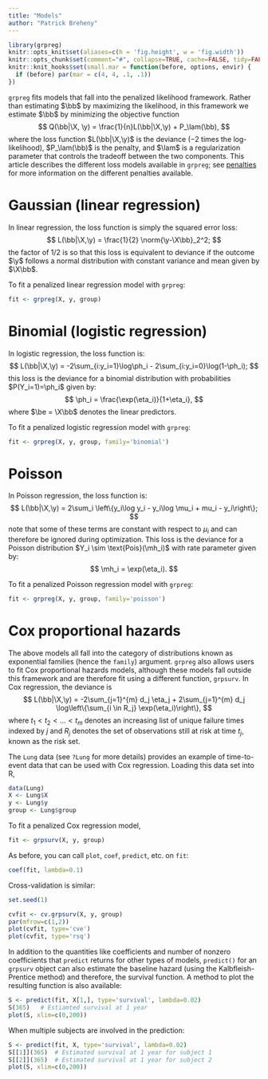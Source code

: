 ```yaml
---
title: "Models"
author: "Patrick Breheny"
---
```


```r
library(grpreg)
knitr::opts_knit$set(aliases=c(h = 'fig.height', w = 'fig.width'))
knitr::opts_chunk$set(comment="#", collapse=TRUE, cache=FALSE, tidy=FALSE)
knitr::knit_hooks$set(small.mar = function(before, options, envir) {
  if (before) par(mar = c(4, 4, .1, .1))
})
```

`grpreg` fits models that fall into the penalized likelihood framework.  Rather than estimating $\bb$ by maximizing the likelihood, in this framework we estimate $\bb$ by minimizing the objective function
$$
Q(\bb|\X, \y) = \frac{1}{n}L(\bb|\X,\y) + P_\lam(\bb),
$$
where the loss function $L(\bb|\X,\y)$ is the deviance ($-2$ times the log-likelihood), $P_\lam(\bb)$ is the penalty, and $\lam$ is a regularization parameter that controls the tradeoff between the two components.  This article describes the different loss models available in `grpreg`; see [penalties](penalties.html) for more information on the different penalties available.

# Gaussian (linear regression)

In linear regression, the loss function is simply the squared error loss:
$$
L(\bb|\X,\y) = \frac{1}{2} \norm{\y-\X\bb}_2^2;
$$
the factor of 1/2 is so that this loss is equivalent to deviance if the outcome $\y$ follows a normal distribution with constant variance and mean given by $\X\bb$.

To fit a penalized linear regression model with `grpreg`:

```r
fit <- grpreg(X, y, group)
```

# Binomial (logistic regression)

In logistic regression, the loss function is:
$$
L(\bb|\X,\y) = -2\sum_{i:y_i=1}\log\ph_i - 2\sum_{i:y_i=0}\log(1-\ph_i);
$$
this loss is the deviance for a binomial distribution with probabilities $P(Y_i=1)=\ph_i$ given by:
$$
\ph_i = \frac{\exp(\eta_i)}{1+\eta_i},
$$
where $\be = \X\bb$ denotes the linear predictors.

To fit a penalized logistic regression model with `grpreg`:

```r
fit <- grpreg(X, y, group, family='binomial')
```

# Poisson

In Poisson regression, the loss function is:
$$
L(\bb|\X,\y) = 2\sum_i \left\{y_i\log y_i - y_i\log \mu_i + mu_i - y_i\right\};
$$
note that some of these terms are constant with respect to $\mu_i$ and can therefore be ignored during optimization.  This loss is the deviance for a Poisson distribution $Y_i \sim \text{Pois}(\mh_i)$ with rate parameter given by:
$$
\mh_i = \exp(\eta_i).
$$

To fit a penalized Poisson regression model with `grpreg`:
```r
fit <- grpreg(X, y, group, family='poisson')
```

# Cox proportional hazards

The above models all fall into the category of distributions known as exponential families (hence the `family`) argument.  `grpreg` also allows users to fit Cox proportional hazards models, although these models fall outside this framework and are therefore fit using a different function, `grpsurv`.  In Cox regression, the deviance is
$$
L(\bb|\X,\y) = -2\sum_{j=1}^{m} d_j \eta_j + 2\sum_{j=1}^{m} d_j \log\left\{\sum_{i \in R_j} \exp(\eta_i)\right\},
$$
where $t_1 < t_2 < \ldots < t_m$ denotes an increasing list of unique failure times indexed by $j$ and $R_j$ denotes the set of observations still at risk at time $t_j$, known as the risk set.

The `Lung` data (see `?Lung` for more details) provides an example of time-to-event data that can be used with Cox regression.  Loading this data set into R,

```r
data(Lung)
X <- Lung$X
y <- Lung$y
group <- Lung$group
```

To fit a penalized Cox regression model,

```r
fit <- grpsurv(X, y, group)
```

As before, you can call `plot`, `coef`, `predict`, etc. on `fit`:

```r
coef(fit, lambda=0.1)
```

Cross-validation is similar:

```r
set.seed(1)
```

```r
cvfit <- cv.grpsurv(X, y, group)
par(mfrow=c(1,2))
plot(cvfit, type='cve')
plot(cvfit, type='rsq')
```

In addition to the quantities like coefficients and number of nonzero coefficients that `predict` returns for other types of models, `predict()` for an `grpsurv` object can also estimate the baseline hazard (using the Kalbfleish-Prentice method) and therefore, the survival function.  A method to plot the resulting function is also available:

```r
S <- predict(fit, X[1,], type='survival', lambda=0.02)
S(365)   # Estiamted survival at 1 year
plot(S, xlim=c(0,200))
```

When multiple subjects are involved in the prediction:

```r
S <- predict(fit, X, type='survival', lambda=0.02)
S[[1]](365)  # Estimated survival at 1 year for subject 1
S[[2]](365)  # Estimated survival at 1 year for subject 2
plot(S, xlim=c(0,200))
```
